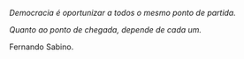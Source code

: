 *Democracia é oportunizar a todos o mesmo ponto de partida.*

*Quanto ao ponto de chegada, depende de cada um.*

Fernando Sabino.
